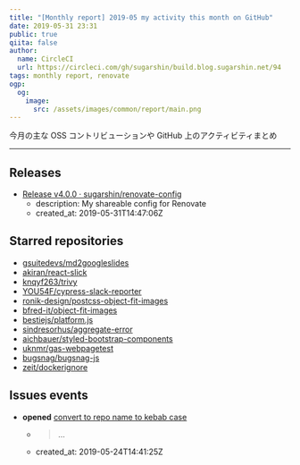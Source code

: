 ```yaml
---
title: "[Monthly report] 2019-05 my activity this month on GitHub"
date: 2019-05-31 23:31
public: true
qiita: false
author:
  name: CircleCI
  url: https://circleci.com/gh/sugarshin/build.blog.sugarshin.net/94
tags: monthly report, renovate
ogp:
  og:
    image:
      src: /assets/images/common/report/main.png
---
```


今月の主な OSS コントリビューションや GitHub 上のアクティビティまとめ

***

## Releases

- [Release v4.0.0 · sugarshin/renovate-config](https://github.com/sugarshin/renovate-config/releases/tag/v4.0.0)
  - description: My shareable config for Renovate
  - created_at: 2019-05-31T14:47:06Z

## Starred repositories

- [gsuitedevs/md2googleslides](https://github.com/gsuitedevs/md2googleslides)
- [akiran/react-slick](https://github.com/akiran/react-slick)
- [knqyf263/trivy](https://github.com/knqyf263/trivy)
- [YOU54F/cypress-slack-reporter](https://github.com/YOU54F/cypress-slack-reporter)
- [ronik-design/postcss-object-fit-images](https://github.com/ronik-design/postcss-object-fit-images)
- [bfred-it/object-fit-images](https://github.com/bfred-it/object-fit-images)
- [bestiejs/platform.js](https://github.com/bestiejs/platform.js)
- [sindresorhus/aggregate-error](https://github.com/sindresorhus/aggregate-error)
- [aichbauer/styled-bootstrap-components](https://github.com/aichbauer/styled-bootstrap-components)
- [uknmr/gas-webpagetest](https://github.com/uknmr/gas-webpagetest)
- [bugsnag/bugsnag-js](https://github.com/bugsnag/bugsnag-js)
- [zeit/dockerignore](https://github.com/zeit/dockerignore)

## Issues events

- **opened** [convert to repo name to kebab case](https://github.com/sugarshin/gh2bb/issues/1)
  - > ...
  - created_at: 2019-05-24T14:41:25Z
